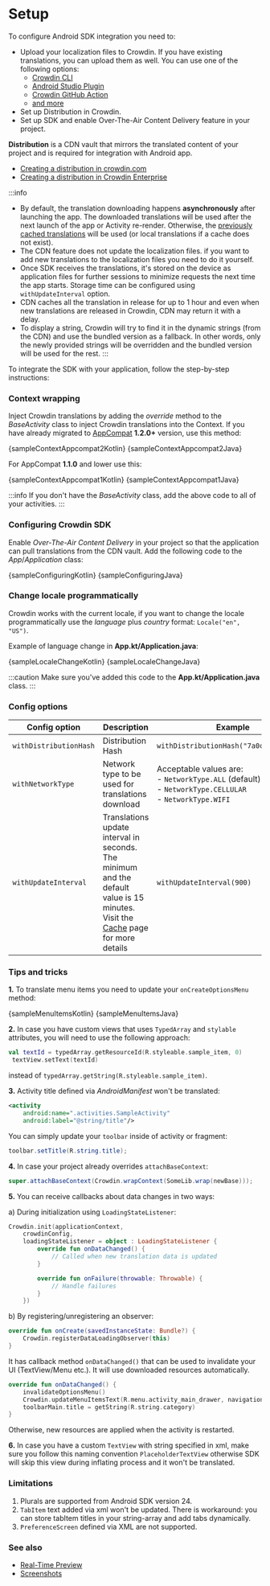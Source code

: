 
# Setup

To configure Android SDK integration you need to:

- Upload your localization files to Crowdin. If you have existing translations, you can upload them as well. You can use one of the following options:
    - [Crowdin CLI](https://crowdin.github.io/crowdin-cli/)
    - [Android Studio Plugin](https://store.crowdin.com/android-studio)
    - [Crowdin GitHub Action](https://github.com/marketplace/actions/crowdin-action)
    - [and more](https://support.crowdin.com/uploading-files/)
- Set up Distribution in Crowdin.
- Set up SDK and enable Over-The-Air Content Delivery feature in your project.

**Distribution** is a CDN vault that mirrors the translated content of your project and is required for integration with Android app.

- [Creating a distribution in crowdin.com](https://support.crowdin.com/content-delivery/)
- [Creating a distribution in Crowdin Enterprise](https://support.crowdin.com/enterprise/content-delivery/)

:::info
- By default, the translation downloading happens **asynchronously** after launching the app. The downloaded translations will be used after the next launch of the app or Activity re-render. Otherwise, the [previously cached translations](/cache) will be used (or local translations if a cache does not exist).
- The CDN feature does not update the localization files. if you want to add new translations to the localization files you need to do it yourself.
- Once SDK receives the translations, it's stored on the device as application files for further sessions to minimize requests the next time the app starts. Storage time can be configured using `withUpdateInterval` option.
- CDN caches all the translation in release for up to 1 hour and even when new translations are released in Crowdin, CDN may return it with a delay.
- To display a string, Crowdin will try to find it in the dynamic strings (from the CDN) and use the bundled version as a fallback. In other words, only the newly provided strings will be overridden and the bundled version will be used for the rest.
:::

To integrate the SDK with your application, follow the step-by-step instructions:

### Context wrapping

Inject Crowdin translations by adding the *override* method to the *BaseActivity* class to inject Crowdin translations into the Context. If you have already migrated to [AppCompat](https://developer.android.com/jetpack/androidx/releases/appcompat) **1.2.0+** version, use this method:


<Tabs groupId="language">
  <TabItem value="kotlin" label="Kotlin"><CodeBlock language="kotlin">{sampleContextAppcompat2Kotlin}</CodeBlock></TabItem>
  <TabItem value="java" label="Java"><CodeBlock language="java">{sampleContextAppcompat2Java}</CodeBlock></TabItem>
</Tabs>

For AppCompat **1.1.0** and lower use this:


<Tabs groupId="language">
  <TabItem value="kotlin" label="Kotlin"><CodeBlock language="kotlin">{sampleContextAppcompat1Kotlin}</CodeBlock></TabItem>
  <TabItem value="java" label="Java"><CodeBlock language="java">{sampleContextAppcompat1Java}</CodeBlock></TabItem>
</Tabs>

:::info
If you don't have the *BaseActivity* class, add the above code to all of your activities.
:::

### Configuring Crowdin SDK

Enable *Over-The-Air Content Delivery* in your project so that the application can pull translations from the CDN vault. Add the following code to the *App*/*Application* class:


<Tabs groupId="language">
  <TabItem value="kotlin" label="Kotlin"><CodeBlock language="kotlin">{sampleConfiguringKotlin}</CodeBlock></TabItem>
  <TabItem value="java" label="Java"><CodeBlock language="java">{sampleConfiguringJava}</CodeBlock></TabItem>
</Tabs>

### Change locale programmatically

Crowdin works with the current locale, if you want to change the locale programmatically use the *language* plus *country* format: `Locale("en", "US")`.

Example of language change in **App.kt/Application.java**:


<Tabs groupId="language">
  <TabItem value="kotlin" label="Kotlin"><CodeBlock language="kotlin">{sampleLocaleChangeKotlin}</CodeBlock></TabItem>
  <TabItem value="java" label="Java"><CodeBlock language="java">{sampleLocaleChangeJava}</CodeBlock></TabItem>
</Tabs>

:::caution
Make sure you've added this code to the **App.kt/Application.java** class.
:::

### Config options

| Config option          | Description                                                                                                                               | Example                                                                                                         |
|------------------------|-------------------------------------------------------------------------------------------------------------------------------------------|-----------------------------------------------------------------------------------------------------------------|
| `withDistributionHash` | Distribution Hash                                                                                                                         | `withDistributionHash("7a0c1...7uo3b")`                                                                         |
| `withNetworkType`      | Network type to be used for translations download                                                                                         | Acceptable values are:<br/>- `NetworkType.ALL` (default)<br/> - `NetworkType.CELLULAR`<br/>- `NetworkType.WIFI` |
| `withUpdateInterval`   | Translations update interval in seconds. The minimum and the default value is 15 minutes. Visit the [Cache](/cache) page for more details | `withUpdateInterval(900)`                                                                                       |

### Tips and tricks

**1.** To translate menu items you need to update your `onCreateOptionsMenu` method:


<Tabs groupId="language">
  <TabItem value="kotlin" label="Kotlin"><CodeBlock language="kotlin">{sampleMenuItemsKotlin}</CodeBlock></TabItem>
  <TabItem value="java" label="Java"><CodeBlock language="java">{sampleMenuItemsJava}</CodeBlock></TabItem>
</Tabs>

**2.** In case you have custom views that uses `TypedArray` and `stylable` attributes, you will need to use the following approach:

```kotlin
val textId = typedArray.getResourceId(R.styleable.sample_item, 0)
 textView.setText(textId)
```

instead of `typedArray.getString(R.styleable.sample_item)`.

**3.** Activity title defined via *AndroidManifest* won't be translated:

```xml
<activity
    android:name=".activities.SampleActivity"
    android:label="@string/title"/>
```

You can simply update your `toolbar` inside of activity or fragment:

```java
toolbar.setTitle(R.string.title);
```

**4.** In case your project already overrides `attachBaseContext`:

```java
super.attachBaseContext(Crowdin.wrapContext(SomeLib.wrap(newBase)));
```

**5.** You can receive callbacks about data changes in two ways:

a) During initialization using `LoadingStateListener`:
```kotlin
Crowdin.init(applicationContext,
    crowdinConfig,
    loadingStateListener = object : LoadingStateListener {
        override fun onDataChanged() {
            // Called when new translation data is updated
        }

        override fun onFailure(throwable: Throwable) {
            // Handle failures
        }
    })
```

b) By registering/unregistering an observer:
```kotlin
override fun onCreate(savedInstanceState: Bundle?) {
    Crowdin.registerDataLoadingObserver(this)
}
```

It has callback method `onDataChanged()` that can be used to invalidate your UI (TextView/Menu etc.). It will use downloaded resources automatically.

```kotlin
override fun onDataChanged() {
    invalidateOptionsMenu()
    Crowdin.updateMenuItemsText(R.menu.activity_main_drawer, navigationView.menu, resources)
    toolbarMain.title = getString(R.string.category)
}
```

Otherwise, new resources are applied when the activity is restarted.

**6.** In case you have a custom `TextView` with string specified in xml, make sure you follow this naming convention `PlaceholderTextView` otherwise SDK will skip this view during inflating process and it won't be translated.

### Limitations

1. Plurals are supported from Android SDK version 24.
2. `TabItem` text added via xml won't be updated. There is workaround: you can store tabItem titles in your string-array and add tabs dynamically.
3. `PreferenceScreen` defined via XML are not supported.

### See also

- [Real-Time Preview](advanced-features/real-time-preview)
- [Screenshots](advanced-features/screenshots)
